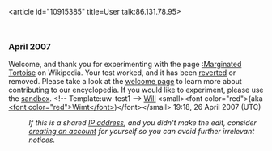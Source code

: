 <article id="10915385" title=User talk:86.131.78.95>
	<talkpage id="10915385" title="User talk:86.131.78.95">

=== April 2007 ===
{{{icon|[[Image:Information.svg|25px|left]] }}}Welcome, and thank you for experimenting with the page [[:Marginated Tortoise]] on Wikipedia. Your test worked, and it has been [[Help:Reverting|reverted]] or removed. Please take a look at the [[Wikipedia:Introduction|welcome page]] to learn more about contributing to our encyclopedia. If you would like to experiment, please use the [[Wikipedia:Sandbox|sandbox]]. {{{2|}}}&lt;!-- Template:uw-test1 --&gt; [[User_talk:Wimt|Will]] &lt;small&gt;&lt;font color=&quot;red&quot;&gt;(aka [[User:Wimt|&lt;font color=&quot;red&quot;&gt;Wimt&lt;/font&gt;]])&lt;/font&gt;&lt;/small&gt; 19:18, 26 April 2007 (UTC)
:''If this is a shared [[IP address]], and you didn't make the edit, consider [[Wikipedia:Why create an account?|creating an account]] for yourself so you can avoid further irrelevant notices.''
	</talkpage>
</article>